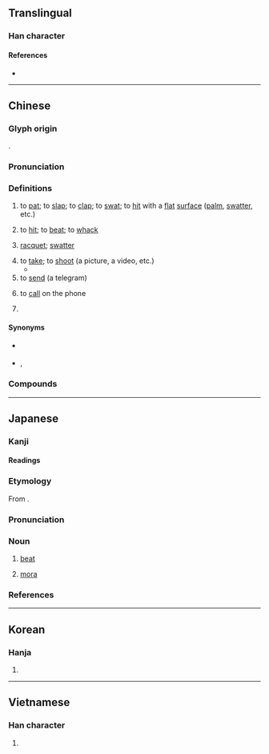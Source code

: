 {{character info/new}}
==Translingual==

===Han character===
{{Han char|rn=64|rad=手|as=05|sn=8|four=56000|canj=QHA|ids=⿰扌白}}

====References====
* {{Han ref|kx=0425.070|dkj=11952|dj=0773.120|hdz=31854.030|uh=62CD|ud=25293|bh=A9E7|bd=43495}}

----

==Chinese==
{{zh-forms}}

===Glyph origin===
{{Han etym}}
{{Han compound|手|白|ls=psc|c1=s|c2=p|t1=hand}}.

===Pronunciation===
{{zh-pron
|m=pāi
|c=paak3,paak3-2
|c_note=paak3-2 - “racquet”
|h=pfs=phok
|mn=phah/xm,zz,tw:phek/qz:phiak
|mn_note=phah - vernacular; phek/phiak - literary
|mn-t=pah4
|mc=y
|oc=y
|ma=zh-pāi.ogg
|cat=v,n,cls
}}

===Definitions===
{{zh-hanzi}}

# to [[pat]]; to [[slap]]; to [[clap]]; to [[swat]]; to [[hit]] with a [[flat]] [[surface]] ([[palm]], [[swatter]], etc.)
#: {{zh-x|拍 蚊|to '''swat''' mosquitoes|C}}
# {{lb|zh|Min}} to [[hit]]; to [[beat]]; to [[whack]]
#: {{zh-x|拍 尻川|to spank someone's bottom|MN}}
# [[racquet]]; [[swatter]] {{gloss|flat implement for hitting}}
#: {{zh-x|蒼蠅{ying}拍|flyswatter}}
# to [[take]]; to [[shoot]] (a picture, a video, etc.)
#* {{zh-x|他 拍 的 照片 全部 都 是 過曝{bào} 的。|The pictures he '''took''' are all overexposed.}}
# to [[send]] (a telegram)
#: {{zh-x|拍 電報|to '''send''' a telegram}}
# {{lb|zh|Min}} to [[call]] on the phone
#: {{zh-x|拍 電話|to call someone on the phone|MN}}
#: {{zh-x|拍 手機|to call someone's cellphone|MN}}
# {{lb|zh|music}} {{zh-classifier|[[beat]]s}}
#: {{zh-x|每 小節 有 四 拍。|Every measure has four '''beats'''.}}

====Synonyms====
{{zh-dial|打}}
* {{sense|to take a picture}} {{q|Cantonese}} {{zh-l|影|jing2}}
* {{sense|to call on the phone}} {{q|Min Nan}} {{zh-l|敲|khà}}, {{q|Mandarin|Cantonese}} {{zh-l|打}}

===Compounds===
{{zh-der|拍板|拍馬屁|拍賣|拍攝|拍手|拍照|單拍子|三言二拍|大拍賣|促拍|偷拍|最佳拍檔|慢半拍|一拍即合|急拍|實拍拍|大拍頭|合拍|拍打|打拍|拍掌|捶床拍枕|拍老腔兒|椎拍輐斷|拍馬|拍案而起|歇拍|拍手叫好|拍戶|拍鬼臉|拍案叫妙|拍馬挺鎗|拍手打腳|拍桌驚嘆|球拍|拍泛|拍惜|拍案驚奇|拍膝嗟歎|拍電影|拍鼓|拍子|拍腿|拍手稱快|拍序|拍浮|拍桌|拍節機|拍案稱奇|打拍子|拍案怒罵|拍案|拍胸脯|溜鬚拍馬|穩拍拍|狼牙拍|撫拍|拍發|法拍屋|拍門|拍索|揮拍|畢拍|拍張|拍戲|拍紙簿|拍手拍腳|拍塞|拍子記號|氣拍|拍檔|拍花的|捶檯拍凳|拍拖|拍外景|打拍浮|拍案叫絕|收拍|拍腦袋|拍音|拍片|拍拍|蒼蠅拍子|鐵拍板|粉拍|開拍|籌拍|節拍|肩須拍|節拍計|驚濤拍岸|翻拍|號天拍地|重拍|豚拍|複拍子|航拍}}

{{zh-cat|Photography|Beginning}}

----

==Japanese==

===Kanji===
{{ja-kanji|grade=c|rs=手05}}

====Readings====
{{ja-readings
|goon=ひゃく
|kanon=はく
|kanyoon=ひょう
|kun=う-つ
}}

===Etymology===
{{ja-kanjitab|はく|yomi=o}}
From {{etyl|ltc|ja|sort=はく}} {{m|zh|拍|tr=phæk}}.

===Pronunciation===
{{ja-pron|yomi=kanon|はく|acc=1|acc_ref=DJR,NHK}}

===Noun===
{{ja-noun|はく}}

# {{lb|ja|music|sort=はく}} [[beat]]
# {{lb|ja|phonology|sort=はく}} [[mora]]

===References===
<references/>

----

==Korean==

===Hanja===
{{ko-hanja|hangeul=박|eumhun=|rv=bak|mr=pak|y=pak}}

# {{defn|lang=ko|sort=手05}}

----

==Vietnamese==

===Han character===
{{vi-hantu|[[phếch]], [[phách]], [[vạch]], [[phạch]], [[phệch]]|rs=手05}}

# {{defn|lang=vi|sort=手05}}